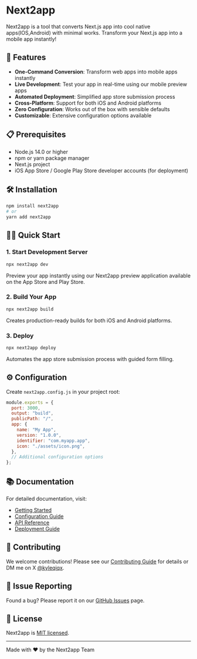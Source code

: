 # Next2app

Next2app is a tool that converts Next.js app into cool native apps(IOS,Android) with minimal works. Transform your Next.js app into a mobile app instantly!

## 🚀 Features

- **One-Command Conversion**: Transform web apps into mobile apps instantly
- **Live Development**: Test your app in real-time using our mobile preview apps
- **Automated Deployment**: Simplified app store submission process
- **Cross-Platform**: Support for both iOS and Android platforms
- **Zero Configuration**: Works out of the box with sensible defaults
- **Customizable**: Extensive configuration options available

## 📋 Prerequisites

- Node.js 14.0 or higher
- npm or yarn package manager
- Next.js project
- iOS App Store / Google Play Store developer accounts (for deployment)

## 🛠️ Installation

```bash
npm install next2app
# or
yarn add next2app
```

## 🏃‍♂️ Quick Start

### 1. Start Development Server

```bash
npx next2app dev
```

Preview your app instantly using our Next2app preview application available on the App Store and Play Store.

### 2. Build Your App

```bash
npx next2app build
```

Creates production-ready builds for both iOS and Android platforms.

### 3. Deploy

```bash
npx next2app deploy
```

Automates the app store submission process with guided form filling.

## ⚙️ Configuration

Create `next2app.config.js` in your project root:

```javascript
module.exports = {
  port: 3000,
  output: "build",
  publicPath: "/",
  app: {
    name: "My App",
    version: "1.0.0",
    identifier: "com.myapp.app",
    icon: "./assets/icon.png",
  },
  // Additional configuration options
};
```

## 📚 Documentation

For detailed documentation, visit:

- [Getting Started](https://next2app.dev/docs/getting-started)
- [Configuration Guide](https://next2app.dev/docs/configuration)
- [API Reference](https://next2app.dev/docs/api)
- [Deployment Guide](https://next2app.dev/docs/deployment)

## 🤝 Contributing

We welcome contributions! Please see our [Contributing Guide](CONTRIBUTING.md) for details or DM me on X [@kyleqiqx](https://x.com/kyleqiqx).

## 🐛 Issue Reporting

Found a bug? Please report it on our [GitHub Issues](https://github.com/next2app/issues) page.

## 📄 License

Next2app is [MIT licensed](LICENSE).

---

Made with ❤️ by the Next2app Team
